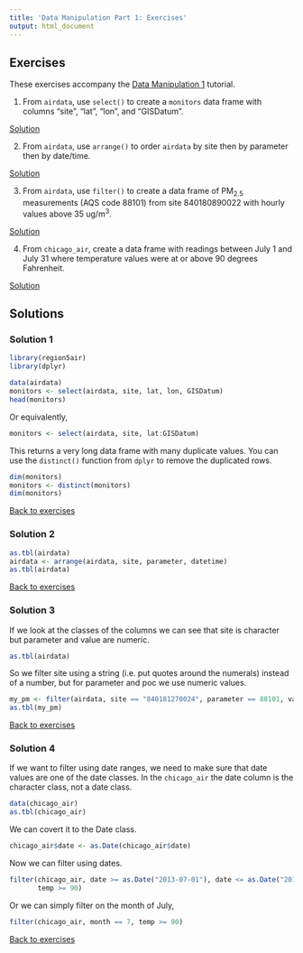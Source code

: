 ```yaml
---
title: 'Data Manipulation Part 1: Exercises'
output: html_document
---
```


## Exercises {#ex}

These exercises accompany the [Data Manipulation 1](http://rpubs.com/NateByers/datamanip1) tutorial. 

1. From `airdata`, use `select()` to create a `monitors` data frame with columns "site", "lat", "lon", and "GISDatum".

[Solution](#ex1)

2. From `airdata`, use `arrange()` to order `airdata` by site then by parameter then by date/time.

[Solution](#ex2)

3. From `airdata`, use `filter()` to create a data frame of PM~2.5~ measurements (AQS code 88101) from site 840180890022 with hourly values above 35 ug/m^3^.

[Solution](#ex3)

4. From `chicago_air`, create a data frame with readings between July 1 and July 31 where temperature
values were at or above 90 degrees Fahrenheit.

[Solution](#ex4)

## Solutions

### Solution 1{#ex1}
```r
library(region5air)
library(dplyr)

data(airdata)
monitors <- select(airdata, site, lat, lon, GISDatum)
head(monitors)
```
Or equivalently,
```r
monitors <- select(airdata, site, lat:GISDatum)
```

This returns a very long data frame with many duplicate values. You can use the `distinct()` function
from `dplyr` to remove the duplicated rows.

```r
dim(monitors)
monitors <- distinct(monitors)
dim(monitors)
```

[Back to exercises](#ex)

### Solution 2 {#ex2}

```r
as.tbl(airdata)
airdata <- arrange(airdata, site, parameter, datetime)
as.tbl(airdata)
```

[Back to exercises](#ex)

### Solution 3 {#ex3}

If we look at the classes of the columns we can see that site is character but parameter and value are
numeric. 

```r
as.tbl(airdata)
```

So we filter site using a string (i.e. put quotes around the numerals) instead of a number, 
but for parameter and poc we use numeric values.

```r
my_pm <- filter(airdata, site == "840181270024", parameter == 88101, value > 35)
as.tbl(my_pm)
```

[Back to exercises](#ex)

### Solution 4 {#ex4}

If we want to filter using date ranges, we need to make sure that date values are one of the
date classes. In the `chicago_air` the date column is the character class, not a date class.

```r
data(chicago_air)
as.tbl(chicago_air)
```

We can covert it to the Date class.

```r
chicago_air$date <- as.Date(chicago_air$date)
```

Now we can filter using dates.

```r
filter(chicago_air, date >= as.Date("2013-07-01"), date <= as.Date("2013-07-30"),
       temp >= 90)
```

Or we can simply filter on the month of July,

```r
filter(chicago_air, month == 7, temp >= 90)
```

[Back to exercises](#ex)
